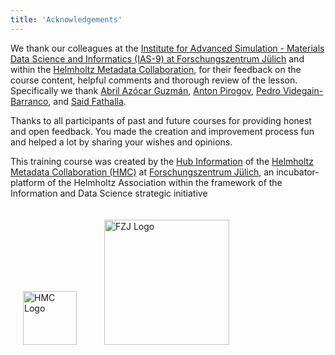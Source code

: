 ```yaml
---
title: 'Acknowledgements'
---
```


We thank our colleagues at the 
[Institute for Advanced Simulation - Materials Data Science and Informatics (IAS-9) at Forschungszentrum Jülich](https://www.fz-juelich.de/de/ias/ias-9)
and within the
[Helmholtz Metadata Collaboration](https://helmholtz-metadaten.de/en),
for their feedback on the course content, helpful comments and thorough review of the lesson.
Specifically we thank
[Abril Azócar Guzmán](https://orcid.org/0000-0001-7564-7990),
[Anton Pirogov](https://orcid.org/0000-0002-5077-7497),
[Pedro Videgain-Barranco](https://orcid.org/0000-0003-0000-4784), and
[Said Fathalla](https://orcid.org/0000-0002-2818-5890).

Thanks to all participants of past and future courses for providing honest and open feedback.
You made the creation and improvement process fun and helped a lot by sharing your wishes and opinions.

<!-- BEGIN ACKNOWLEDGEMENT FOOTER -->
This training course was created by the
[Hub Information](https://helmholtz-metadaten.de/en/information/uebersicht) of the
[Helmholtz Metadata Collaboration (HMC)](https://helmholtz-metadaten.de/en) at
[Forschungszentrum Jülich](https://www.fz-juelich.de/de/ias/ias-9),
an incubator-platform of the Helmholtz Association within the framework of the Information and Data Science strategic initiative

![HMC Logo](https://github.com/Materials-Data-Science-and-Informatics/Logos/raw/main/HMC/HMC_Logo_M.png){style="height:86px; padding:20px;"}
![FZJ Logo](https://github.com/Materials-Data-Science-and-Informatics/Logos/blob/main/FZJ/Logo_FZ_Juelich_898x261_rgb_jpg.jpg?raw=true){style="width:200px; padding:20px;"}
<!-- END ACKNOWLEDGEMENT FOOTER -->
